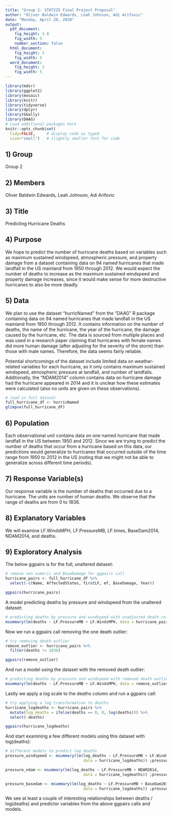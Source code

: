 ```yaml
---
title: "Group 2: STAT225 Final Project Proposal"
author: "Oliver Baldwin Edwards, Leah Johnson, Adi Arifovic"
date: "Monday, April 20, 2020"
output: 
  pdf_document:
    fig_height: 3.8
    fig_width: 5
    number_section: false 
  html_document:
    fig_height: 3
    fig_width: 5
  word_document:
    fig_height: 3
    fig_width: 5
---
```


```r
library(mdsr)   
library(ggplot2)
library(mosaic)
library(knitr)
library(tidyverse)
library(dplyr)
library(GGally)
library(DAAG)
# Load additional packages here 
knitr::opts_chunk$set(
  tidy=FALSE,     # display code as typed
  size="small")   # slightly smaller font for code
```


## 1) Group

Group 2

## 2) Members

Oliver Baldwin Edwards, Leah Johnson, Adi Arifovic 

## 3) Title

Predicting Hurricane Deaths

## 4) Purpose

We hope to predict the number of hurricane deaths based on variables such as maximum sustained windspeed, atmospheric pressure, and property damage from a dataset containing data on 94 named hurricanes that made landfall in the US mainland from 1950 through 2012. We would expect the number of deaths to increase as the maximum sustained windspeed and property damage increases, since it would make sense for more destructive hurricanes to also be more deadly.

## 5) Data

We plan to use the dataset "hurricNamed" from the "DAAG" R package containing data on 94 named hurricanes that made landfall in the US mainland from 1950 through 2012. It contains information on the number of deaths, the name of the hurricane, the year of the hurricane, the damage caused by the hurricane, etc. The data is sourced from multiple places and was used in a research paper claiming that hurricanes with female names did more human damage (after adjusting for the severity of the storm) than those with male names. Therefore, the data seems fairly reliable.

Potential shortcomings of the dataset include limited data on weather-related variables for each hurricane, as it only contains maximum sustained windspeed, atmospheric pressure at landfall, and number of landfalls. Additionally, the "NDAM2014" column contains data on hurricane damage had the hurricane appeared in 2014 and it is unclear how these estimates were calculated (also no units are given on these observations). 

```r
# load in full dataset
full_hurricane_df <- hurricNamed
glimpse(full_hurricane_df)
```


## 6) Population 

Each observational unit contains data on one named hurricane that made landfall in the US between 1950 and 2012. Since we are trying to predict the number of deaths that occur from a hurricane based on this data, our predictions would generalize to hurricanes that occurred outside of the time range from 1950 to 2012 in the US (noting that we might not be able to generalize across different time periods). 

## 7) Response Variable(s)

Our response variable is the number of deaths that occurred due to a hurricane. The units are number of human deaths. We observe that the range of deaths are from 0 to 1836. 

## 8) Explanatory Variables

We will examine LF.WindsMPH, LF.PressureMB, LF.times, BaseDam2014, NDAM2014, and deaths.

\begin{enumerate}
\item LF.WindsMPH describes the maximum sustained windspeed for each hurricane in miles per hour
\item LF.PressureMB describes the atmospheric pressure at landfall in millibars
\item LF.times describes the number of times the hurricane made landfall 
\item BaseDam2014 describes the property damage caused by the hurricane in millions of 2014 US dollars
\item NDAM2014 describes the amount of damage the hurricane caused had it appeared in 2014 (no units given)
\item deaths describes the number of human deaths the hurricane caused
\end{enumerate}


## 9) Exploratory Analysis

The below ggpairs is for the full, unaltered dataset:

```r
# remove non numeric and BaseDamage for ggpairs call
hurricane_pairs <- full_hurricane_df %>% 
  select(-c(Name, AffectedStates, firstLF, mf, BaseDamage, Year))

ggpairs(hurricane_pairs)
```

A model predicting deaths by pressure and windspeed from the unaltered dataset:

```r
# predicting deaths by pressure and windspeed with unadjusted death column
msummary(lm(deaths ~ LF.PressureMB + LF.WindsMPH, data = hurricane_pairs))
```

Now we run a ggpairs call removing the one death outlier:

```r
# try removing death outlier
remove_outlier <- hurricane_pairs %>% 
  filter(deaths != 1836)

ggpairs(remove_outlier)
```

And run a model using the dataset with the removed death outlier:

```r
# predicting deaths by pressure and windspeed with removed death outlier
msummary(lm(deaths ~ LF.PressureMB + LF.WindsMPH, data = remove_outlier))
```

Lastly we apply a log scale to the deaths column and run a ggpairs call:

```r
# try applying a log transformation to deaths
hurricane_logdeaths <- hurricane_pairs %>% 
  mutate(log_deaths = ifelse(deaths == 0, 0, log(deaths))) %>% 
  select(-deaths)

ggpairs(hurricane_logdeaths)
```

And start examining a few different models using this dataset with log(deaths):

```r
# different models to predict log deaths
pressure_windspeed <- msummary(lm(log_deaths ~ LF.PressureMB + LF.WindsMPH, 
                                  data = hurricane_logdeaths)) ;pressure_windspeed

pressure_ndam <- msummary(lm(log_deaths ~ LF.PressureMB + NDAM2014, 
                                  data = hurricane_logdeaths)) ;pressure_ndam

pressure_basedam <- msummary(lm(log_deaths ~ LF.PressureMB + BaseDam2014, 
                                  data = hurricane_logdeaths)) ;pressure_basedam
```

We see at least a couple of interesting relationships between deaths / log(deaths) and predictor variables from the above ggpairs calls and models. 

